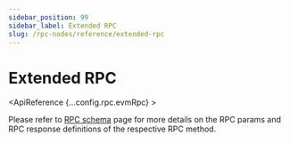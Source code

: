 ```yaml
---
sidebar_position: 99
sidebar_label: Extended RPC
slug: /rpc-nodes/reference/extended-rpc
---
```



# Extended RPC


<NodeBanner />

<ApiReference {...config.rpc.evmRpc} >
<Admonition type="info" title="Note">

Please refer to <a href="/rpc-nodes/reference/evm-rpc-schema">RPC schema</a> page for more details on the RPC params and RPC response definitions of the respective RPC method. 
</Admonition>
</ApiReference>
